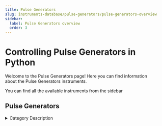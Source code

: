 ```yaml
---
title: Pulse Generators
slug: instruments-database/pulse-generators/pulse-generators-overview
sidebar:
  label: Pulse Generators overview
  order: 3
---
```


# Controlling Pulse Generators in Python

Welcome to the Pulse Generators page! Here you can find information about the Pulse Generators instruments.

You can find all the available instruments from the sidebar



## Pulse Generators

<details> 
<summary>Category Description</summary> 
A pulse generator is either an electronic circuit or a piece of electronic test equipment used to generate rectangular pulses. Pulse generators are used primarily for working with digital circuits; related function generators are used primarily for analog circuits.
</details> 

<div className="flex flex-wrap">

<InstrumentThumbnail 
    path='pulse-generators/stanford-research/dg645'
    img='https://res.cloudinary.com/dhopxs1y3/image/upload/v1691782433/Instruments/Pulse%20Generator/DG-645/DG-645.jpg'
    label='DG645'    
/>

<InstrumentThumbnail 
    path='pulse-generators/stanford-research/dg645'
    img='https://res.cloudinary.com/dhopxs1y3/image/upload/v1691782433/Instruments/Pulse%20Generator/DG-645/DG-645.jpg'
    label='DG645'    
/>

</div>